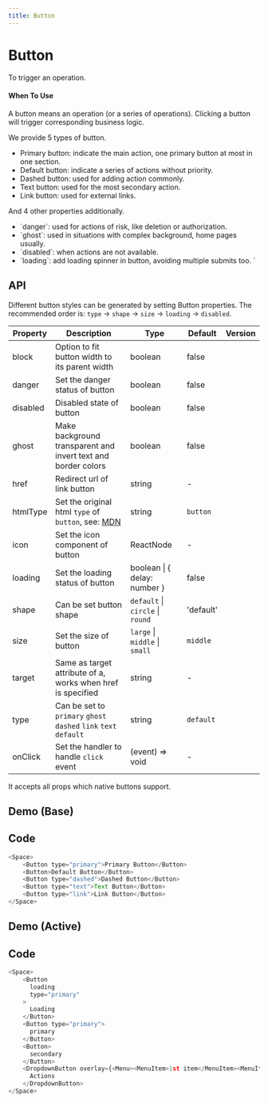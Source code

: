 ```yaml
---
title: Button
---
```


# Button

To trigger an operation.

#### When To Use

A button means an operation (or a series of operations). Clicking a button will trigger corresponding business logic.

We provide 5 types of button.

- Primary button: indicate the main action, one primary button at most in one section.
- Default button: indicate a series of actions without priority.
- Dashed button: used for adding action commonly.
- Text button: used for the most secondary action.
- Link button: used for external links.

And 4 other properties additionally.

- \`danger\`: used for actions of risk, like deletion or authorization.
- \`ghost\`: used in situations with complex background, home pages usually.
- \`disabled\`: when actions are not available.
- \`loading\`: add loading spinner in button, avoiding multiple submits too.
`

## API

Different button styles can be generated by setting Button properties. The recommended order is: `type` -> `shape` -> `size` -> `loading` -> `disabled`.

| Property | Description                                                                                                                      | Type                             | Default   | Version |
| -------- | -------------------------------------------------------------------------------------------------------------------------------- | -------------------------------- | --------- | ------- |
| block    | Option to fit button width to its parent width                                                                                   | boolean                          | false     |         |
| danger   | Set the danger status of button                                                                                                  | boolean                          | false     |         |
| disabled | Disabled state of button                                                                                                         | boolean                          | false     |         |
| ghost    | Make background transparent and invert text and border colors                                                                    | boolean                          | false     |         |
| href     | Redirect url of link button                                                                                                      | string                           | -         |         |
| htmlType | Set the original html `type` of `button`, see: [MDN](https://developer.mozilla.org/en-US/docs/Web/HTML/Element/button#attr-type) | string                           | `button`  |         |
| icon     | Set the icon component of button                                                                                                 | ReactNode                        | -         |         |
| loading  | Set the loading status of button                                                                                                 | boolean \| { delay: number }     | false     |         |
| shape    | Can be set button shape                                                                                                          | `default` \| `circle` \| `round` | 'default' |         |
| size     | Set the size of button                                                                                                           | `large` \| `middle` \| `small`   | `middle`  |         |
| target   | Same as target attribute of a, works when href is specified                                                                      | string                           | -         |         |
| type     | Can be set to `primary` `ghost` `dashed` `link` `text` `default`                                                                 | string                           | `default` |         |
| onClick  | Set the handler to handle `click` event                                                                                          | (event) => void                  | -         |         |

It accepts all props which native buttons support.



## Demo (Base)
<Base />

## Code
```javascript
<Space>
    <Button type="primary">Primary Button</Button>
    <Button>Default Button</Button>
    <Button type="dashed">Dashed Button</Button>
    <Button type="text">Text Button</Button>
    <Button type="link">Link Button</Button>
</Space>

```

## Demo (Active)
<Active />

## Code
```javascript
<Space>
    <Button
      loading
      type="primary"
    >
      Loading
    </Button>
    <Button type="primary">
      primary
    </Button>
    <Button>
      secondary
    </Button>
    <DropdownButton overlay={<Menu><MenuItem>1st item</MenuItem><MenuItem>2nd item</MenuItem><MenuItem>3rd item</MenuItem></Menu>}>
      Actions
    </DropdownButton>
</Space>

```
